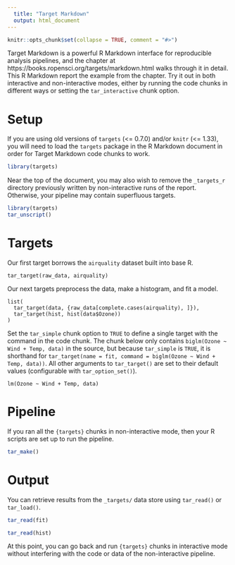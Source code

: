 ---
  title: "Target Markdown"
  output: html_document
---

```{r setup, include = FALSE}
knitr::opts_chunk$set(collapse = TRUE, comment = "#>")
```

Target Markdown is a powerful R Markdown interface for reproducible analysis pipelines, and the chapter at https://books.ropensci.org/targets/markdown.html walks through it in detail. This R Markdown report the example from the chapter. Try it out in both interactive and non-interactive modes, either by running the code chunks in different ways or setting the `tar_interactive` chunk option.

# Setup

If you are using old versions of `targets` (<= 0.7.0) and/or `knitr` (<= 1.33), you will need to load the `targets` package in the R Markdown document in order for Target Markdown code chunks to work.

```{r}
library(targets)
```

Near the top of the document, you may also wish to remove the `_targets_r` directory previously written by non-interactive runs of the report. Otherwise, your pipeline may contain superfluous targets.

```{r}
library(targets)
tar_unscript()
```

# Targets

Our first target borrows the `airquality` dataset built into base R.

```{targets raw-data}
tar_target(raw_data, airquality)
```

Our next targets preprocess the data, make a histogram, and fit a model.

```{targets downstream-targets}
list(
  tar_target(data, {raw_data[complete.cases(airquality), ]}),
  tar_target(hist, hist(data$Ozone))
)
```

Set the `tar_simple` chunk option to `TRUE` to define a single target with the command in the code chunk. The chunk below only contains `biglm(Ozone ~ Wind + Temp, data)` in the source, but because `tar_simple` is `TRUE`, it is shorthand for `tar_target(name = fit, command = biglm(Ozone ~ Wind + Temp, data))`. All other arguments to `tar_target()` are set to their default values (configurable with `tar_option_set()`).

```{targets fit, tar_simple = TRUE}
lm(Ozone ~ Wind + Temp, data)
```

# Pipeline

If you ran all the `{targets}` chunks in non-interactive mode, then your R scripts are set up to run the pipeline.

```{r}
tar_make()
```

# Output

You can retrieve results from the `_targets/` data store using `tar_read()` or `tar_load()`.

```{r, message = FALSE}
tar_read(fit)
```

```{r}
tar_read(hist)
```


At this point, you can go back and run `{targets}` chunks in interactive mode without interfering with the code or data of the non-interactive pipeline.
